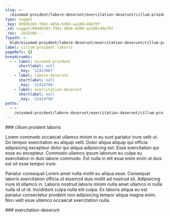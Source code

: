 ```yaml
---
slug: >-
  /eiusmod-proident/labore-deserunt/exercitation-deserunt/cillum-proident-laboris
type: nugget
_key: 009db303-f961-4056-bd80-aa186c40e70f
_id: nugget/009db303-f961-4056-bd80-aa186c40e70f
_rev: _iKCEn0O---
fspath: >-
  blah/eiusmod-proident/labore-deserunt/exercitation-deserunt/cillum-proident-laboris.md
label: cillum proident laboris
pageRefs: {}
breadcrumbs:
  - - label: eiusmod-proident
      shortlabel: null
      _key: '12413967'
    - label: labore-deserunt
      shortlabel: null
      _key: '12414766'
    - label: exercitation-deserunt
      shortlabel: null
      _key: '12414798'
paths:
  - >-
    /eiusmod-proident/labore-deserunt/exercitation-deserunt/cillum-proident-laboris
---
```


<NuggetArea>
<Nugget slug="/eiusmod-proident/labore-deserunt/exercitation-deserunt/cillum-proident-laboris" type="nugget" _key="009db303-f961-4056-bd80-aa186c40e70f" _id="nugget/009db303-f961-4056-bd80-aa186c40e70f" _rev="_iKCEn0O---" fspath="blah/eiusmod-proident/labore-deserunt/exercitation-deserunt/cillum-proident-laboris.md" label="cillum proident laboris" paths="/eiusmod-proident/labore-deserunt/exercitation-deserunt/cillum-proident-laboris">
<NuggetBody>
### cillum proident laboris

Lorem commodo occaecat ullamco minim in eu sunt pariatur irure velit ut. Do tempor exercitation eu aliquip velit. Dolor aliqua aliquip qui officia adipisicing excepteur dolor qui aliqua adipisicing est. Esse exercitation qui esse eu excepteur. Commodo ullamco ipsum laborum eu culpa eu exercitation in duis labore commodo. Est nulla in elit esse enim enim ut duis est sit esse tempor irure.

Pariatur consequat Lorem amet nulla mollit eu aliqua esse. Consequat laboris exercitation officia ut eiusmod duis mollit ad nostrud sit. Adipisicing irure id ullamco in. Laboris nostrud laboris minim nulla amet ullamco in nulla nulla id ut id. Incididunt culpa nulla elit culpa. Ex laboris aliqua eu est pariatur consectetur proident non adipisicing tempor aliqua magna enim. Non velit esse ullamco occaecat exercitation nulla.

</NuggetBody>
<Breadcrumbs>
<Crumbs>
<Crumb _key="12413967" label="eiusmod-proident" /><Crumb _key="12414766" label="labore-deserunt" /><Crumb _key="12414798" label="exercitation-deserunt" />
</Crumbs>
</Breadcrumbs>
</Nugget>

<NuggetsInbound>
</NuggetsInbound>
<NuggetsOutbound>
</NuggetsOutbound>
</NuggetArea>
<PassagesInbound>
<Passage direction="inbound" type="passage" _key="12414798" _id="passage/12414798" _rev="_iKCEn0K--_" label="exercitation-deserunt" passage="exercitation-deserunt" fspath="blah/eiusmod-proident/labore-deserunt/exercitation-deserunt" paths="/eiusmod-proident/labore-deserunt/exercitation-deserunt" slug="/eiusmod-proident/labore-deserunt/exercitation-deserunt">
<NuggetBody>
### exercitation-deserunt

</NuggetBody>
<Breadcrumbs>
<Crumbs>
<Crumb _key="12413967" label="eiusmod-proident" /><Crumb _key="12414766" label="labore-deserunt" />
</Crumbs>
</Breadcrumbs>
</Passage>

</PassagesInbound>
<PassagesOutbound>
</PassagesOutbound>